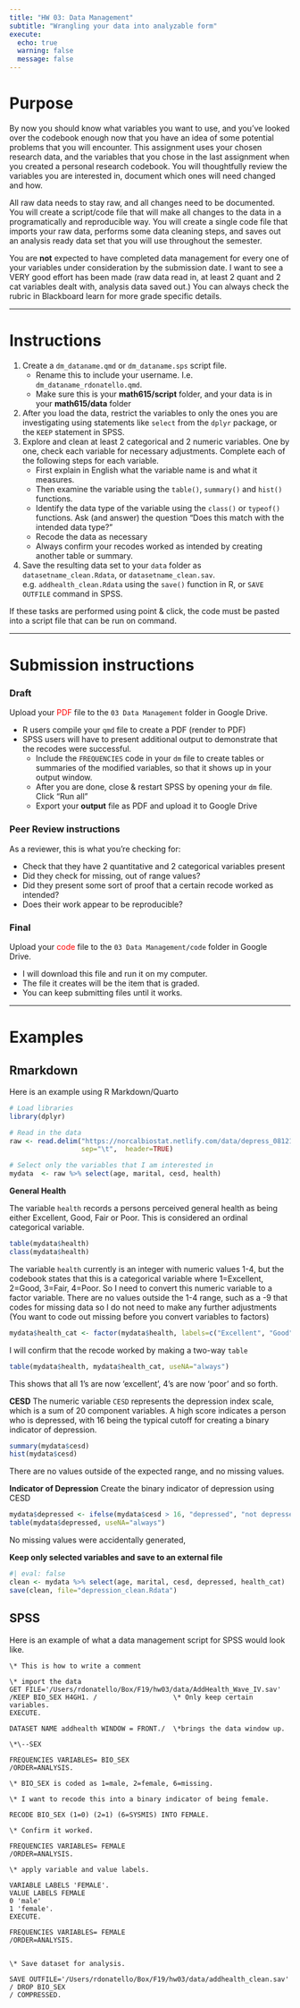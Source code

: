```yaml
---
title: "HW 03: Data Management"
subtitle: "Wrangling your data into analyzable form"
execute:
  echo: true
  warning: false
  message: false
---
```


# Purpose

By now you should know what variables you want to use, and you've looked over the codebook enough now that you have an idea of some potential problems that you will encounter. This assignment uses your chosen research data, and the variables that you chose in the last assignment when you created a personal research codebook. You will thoughtfully review the variables you are interested in, document which ones will need changed and how.

All raw data needs to stay raw, and all changes need to be documented. You will create a script/code file that will make all changes to the data in a programatically and reproducible way. You will create a single code file that imports your raw data, performs some data cleaning steps, and saves out an analysis ready data set that you will use throughout the semester. 

You are **not** expected to have completed data management for every one of your variables under consideration by the submission date. 
I want to see a VERY good effort has been made (raw data read in, at least 2 quant and 2 cat variables dealt with, analysis data saved out.)
You can always check the rubric in Blackboard learn for more grade specific details. 

----

# Instructions 

1. Create a `dm_dataname.qmd` or `dm_dataname.sps` script file. 
    - Rename this to include your username. I.e. `dm_dataname_rdonatello.qmd`. 
    - Make sure this is your **math615/script** folder, and your data is in your **math615/data** folder
2. After you load the data, restrict the variables to only the ones you are investigating using statements like `select` from the `dplyr` package, or the `KEEP` statement in SPSS. 
3. Explore and clean at least 2 categorical and 2 numeric variables. One by one, check each variable for necessary adjustments. Complete each of the following steps for each variable.
    - First explain in English what the variable name is and what it measures. 
    - Then examine the variable using the `table()`, `summary()` and `hist()` functions. 
    - Identify the data type of the variable using the `class()` or `typeof()` functions. Ask (and answer) the question "Does this match with the intended data type?" 
    - Recode the data as necessary 
    - Always confirm your recodes worked as intended by creating another table or summary. 
4. Save the resulting data set to your `data` folder as `datasetname_clean.Rdata`, or `datasetname_clean.sav`. e.g. `addhealth_clean.Rdata` using the `save()` function in R, or `SAVE OUTFILE` command in SPSS. 


If these tasks are performed using point & click, the code must be pasted into a script file that can be run on command. 

----

# Submission instructions

### Draft

Upload your <span style="color:red">PDF</span> file to the `03 Data Management` folder in Google Drive. 

* R users compile your `qmd` file to create a PDF (render to PDF)
* SPSS users will have to present additional output to demonstrate that the recodes were successful. 
    - Include the `FREQUENCIES` code in your `dm` file to create tables or summaries of the modified variables, so that it shows up in your output window. 
    - After you are done, close & restart SPSS by opening your `dm` file. Click "Run all" 
    - Export your **output** file as PDF and upload it to Google Drive

### Peer Review instructions

As a reviewer, this is what you're checking for: 

* Check that they have 2 quantitative and 2 categorical variables present
* Did they check for missing, out of range values? 
* Did they present some sort of proof that a certain recode worked as intended? 
* Does their work appear to be reproducible? 

### Final
Upload your <span style="color:red">code</span> file to the `03 Data Management/code` folder in Google Drive. 

  - I will download this file and run it on my computer.
  - The file it creates will be the item that is graded. 
  - You can keep submitting files until it works. 




----

# Examples

:::{.callout-caution icon=false}
## Rmarkdown
Here is an example using R Markdown/Quarto
:::


```r
# Load libraries
library(dplyr)

# Read in the data
raw <- read.delim("https://norcalbiostat.netlify.com/data/depress_081217.txt", 
                  sep="\t",  header=TRUE)

# Select only the variables that I am interested in
mydata  <- raw %>% select(age, marital, cesd, health)
```

**General Health**

The variable `health` records a persons perceived general health as being either Excellent, Good, Fair or Poor. This is considered an ordinal categorical variable. 

```r
table(mydata$health)
class(mydata$health)
```

The variable `health` currently is an integer with numeric values 1-4, but the codebook states that this is a categorical variable where 1=Excellent, 2=Good, 3=Fair, 4=Poor. 
So I need to convert this numeric variable to a factor variable. There are no values outside the 1-4 range, such as a -9 that codes for missing data so I do not need to make any further adjustments (You want to code out missing before you convert variables to factors)

```r
mydata$health_cat <- factor(mydata$health, labels=c("Excellent", "Good", "Fair", "Poor"))
```

I will confirm that the recode worked by making a two-way `table`
```r
table(mydata$health, mydata$health_cat, useNA="always")
```
This shows that all 1's are now 'excellent', 4's are now 'poor' and so forth. 

**CESD**
The numeric variable `CESD` represents the depression index scale, which is a sum of 20 component variables. A high score indicates a person who is depressed, with 16 being the typical cutoff for creating a binary indicator of depression.

```r
summary(mydata$cesd)
hist(mydata$cesd)
```

There are no values outside of the expected range, and no missing values. 

**Indicator of Depression**
Create the binary indicator of depression using CESD

```r
mydata$depressed <- ifelse(mydata$cesd > 16, "depressed", "not depressed")
table(mydata$depressed, useNA="always")
```

No missing values were accidentally generated, 


**Keep only selected variables and save to an external file**
```r
#| eval: false
clean <- mydata %>% select(age, marital, cesd, depressed, health_cat)
save(clean, file="depression_clean.Rdata")
```

:::{.callout-caution icon=false}
## SPSS
Here is an example of what a data management script for SPSS would look like. 
:::



```
\* This is how to write a comment

\* import the data 
GET FILE='/Users/rdonatello/Box/F19/hw03/data/AddHealth_Wave_IV.sav'
/KEEP BIO_SEX H4GH1. /                   \* Only keep certain variables.
EXECUTE.

DATASET NAME addhealth WINDOW = FRONT./  \*brings the data window up.

\*\--SEX

FREQUENCIES VARIABLES= BIO_SEX
/ORDER=ANALYSIS.

\* BIO_SEX is coded as 1=male, 2=female, 6=missing.

\* I want to recode this into a binary indicator of being female.

RECODE BIO_SEX (1=0) (2=1) (6=SYSMIS) INTO FEMALE.

\* Confirm it worked.

FREQUENCIES VARIABLES= FEMALE
/ORDER=ANALYSIS.

\* apply variable and value labels.

VARIABLE LABELS 'FEMALE'.
VALUE LABELS FEMALE
0 'male'
1 'female'.
EXECUTE.

FREQUENCIES VARIABLES= FEMALE
/ORDER=ANALYSIS.


\* Save dataset for analysis.

SAVE OUTFILE='/Users/rdonatello/Box/F19/hw03/data/addhealth_clean.sav'
/ DROP BIO_SEX
/ COMPRESSED.

```

    